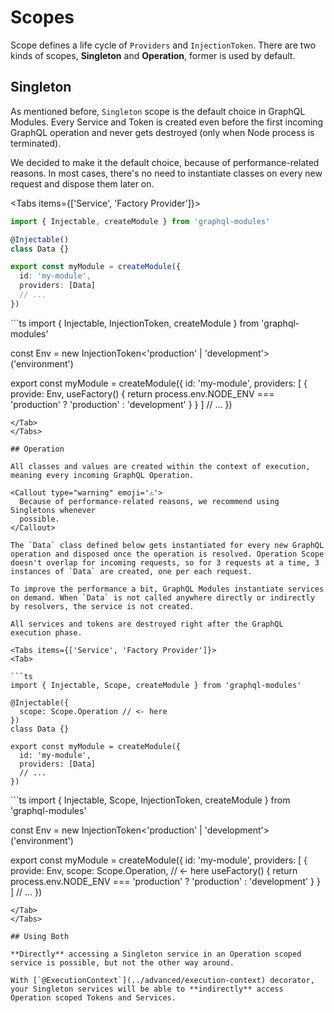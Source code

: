 
# Scopes

Scope defines a life cycle of `Providers` and `InjectionToken`. There are two kinds of scopes, **Singleton** and **Operation**, former is used by default.

## Singleton

As mentioned before, `Singleton` scope is the default choice in GraphQL Modules. Every Service and Token is created even before the first incoming GraphQL operation and never gets destroyed (only when Node process is terminated).

<Callout type='warning' emoji='⚠️'>
  We decided to make it the default choice, because of performance-related
  reasons. In most cases, there's no need to instantiate classes on every new
  request and dispose them later on.
</Callout>

<Tabs items={['Service', 'Factory Provider']}>
<Tab>
```ts
import { Injectable, createModule } from 'graphql-modules'

@Injectable()
class Data {}

export const myModule = createModule({
  id: 'my-module',
  providers: [Data]
  // ...
})
```
</Tab>

<Tab>
```ts
import { Injectable, InjectionToken, createModule } from 'graphql-modules'

const Env = new InjectionToken<'production' | 'development'>('environment')

export const myModule = createModule({
  id: 'my-module',
  providers: [
    {
      provide: Env,
      useFactory() {
        return process.env.NODE_ENV === 'production'
          ? 'production'
          : 'development'
      }
    }
  ]
  // ...
})
```
</Tab>
</Tabs>

## Operation

All classes and values are created within the context of execution, meaning every incoming GraphQL Operation.

<Callout type="warning" emoji='⚠️'>
  Because of performance-related reasons, we recommend using Singletons whenever
  possible.
</Callout>

The `Data` class defined below gets instantiated for every new GraphQL operation and disposed once the operation is resolved. Operation Scope doesn't overlap for incoming requests, so for 3 requests at a time, 3 instances of `Data` are created, one per each request.

To improve the performance a bit, GraphQL Modules instantiate services on demand. When `Data` is not called anywhere directly or indirectly by resolvers, the service is not created.

All services and tokens are destroyed right after the GraphQL execution phase.

<Tabs items={['Service', 'Factory Provider']}>
<Tab>

```ts
import { Injectable, Scope, createModule } from 'graphql-modules'

@Injectable({
  scope: Scope.Operation // <- here
})
class Data {}

export const myModule = createModule({
  id: 'my-module',
  providers: [Data]
  // ...
})
```
</Tab>

<Tab>
```ts
import {
  Injectable,
  Scope,
  InjectionToken,
  createModule
} from 'graphql-modules'

const Env = new InjectionToken<'production' | 'development'>('environment')

export const myModule = createModule({
  id: 'my-module',
  providers: [
    {
      provide: Env,
      scope: Scope.Operation, // <- here
      useFactory() {
        return process.env.NODE_ENV === 'production'
          ? 'production'
          : 'development'
      }
    }
  ]
  // ...
})
```
</Tab>
</Tabs>

## Using Both

**Directly** accessing a Singleton service in an Operation scoped service is possible, but not the other way around.

With [`@ExecutionContext`](../advanced/execution-context) decorator, your Singleton services will be able to **indirectly** access Operation scoped Tokens and Services.
